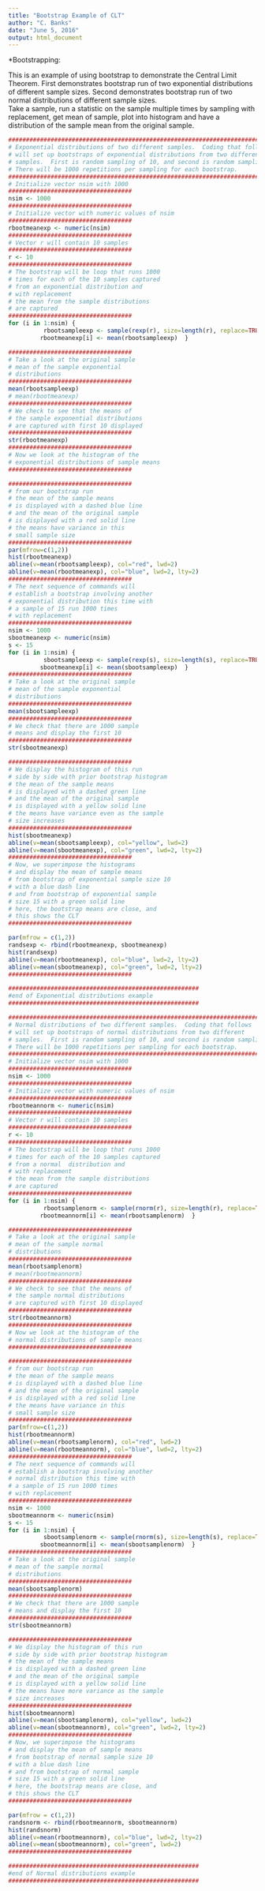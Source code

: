 ---
title: "Bootstrap Example of CLT"
author: "C. Banks"
date: "June 5, 2016"
output: html_document
---
*Bootstrapping:

This is an example of using bootstrap to demonstrate the Central Limit
Theorem. First demonstrates bootstrap run of two exponential 
distributions of different sample sizes.  Second demonstrates 
bootstrap run of two normal distributions of different sample sizes.  
Take a sample, run a statistic on the sample multiple times by 
sampling with replacement, get mean of sample, plot into histogram 
and have a distribution of the sample mean from the original sample.

```{r}
#################################################################################
# Exponential distributions of two different samples.  Coding that follows 
# will set up bootstraps of exponential distributions from two different 
# samples.  First is random sampling of 10, and second is random sampling of 15.
# There will be 1000 repetitions per sampling for each bootstrap.
#################################################################################
# Initialize vector nsim with 1000
###################################
nsim <- 1000    
###################################
# Initialize vector with numeric values of nsim
###################################
rbootmeanexp <- numeric(nsim)     
###################################
# Vector r will contain 10 samples
###################################
r <- 10      
###################################
# The bootstrap will be loop that runs 1000
# times for each of the 10 samples captured
# from an exponential distribution and
# with replacement
# the mean from the sample distributions
# are captured
###################################
for (i in 1:nsim) {    
          rbootsampleexp <- sample(rexp(r), size=length(r), replace=TRUE)   
         rbootmeanexp[i] <- mean(rbootsampleexp)  }     

###################################
# Take a look at the original sample 
# mean of the sample exponential 
# distributions
###################################
mean(rbootsampleexp)
# mean(rbootmeanexp)
###################################
# We check to see that the means of
# the sample exponential distributions
# are captured with first 10 displayed
###################################
str(rbootmeanexp)
###################################
# Now we look at the histogram of the
# exponential distributions of sample means
###################################

###################################
# from our bootstrap run
# the mean of the sample means
# is displayed with a dashed blue line
# and the mean of the original sample
# is displayed with a red solid line
# the means have variance in this
# small sample size
###################################
par(mfrow=c(1,2)) 
hist(rbootmeanexp)
abline(v=mean(rbootsampleexp), col="red", lwd=2) 
abline(v=mean(rbootmeanexp), col="blue", lwd=2, lty=2) 
###################################
# The next sequence of commands will 
# establish a bootstrap involving another
# exponential distribution this time with
# a sample of 15 run 1000 times
# with replacement
###################################
nsim <- 1000    
sbootmeanexp <- numeric(nsim)     
s <- 15      
for (i in 1:nsim) {    
          sbootsampleexp <- sample(rexp(s), size=length(s), replace=TRUE)   
         sbootmeanexp[i] <- mean(sbootsampleexp)  }     
###################################
# Take a look at the original sample 
# mean of the sample exponential 
# distributions 
###################################
mean(sbootsampleexp)
###################################
# We check that there are 1000 sample
# means and display the first 10
###################################
str(sbootmeanexp)

###################################
# We display the histogram of this run
# side by side with prior bootstrap histogram
# the mean of the sample means
# is displayed with a dashed green line
# and the mean of the original sample
# is displayed with a yellow solid line
# the means have variance even as the sample
# size increases 
###################################
hist(sbootmeanexp)
abline(v=mean(sbootsampleexp), col="yellow", lwd=2) 
abline(v=mean(sbootmeanexp), col="green", lwd=2, lty=2) 
###################################
# Now, we superimpose the histograms
# and display the mean of sample means
# from bootstrap of exponential sample size 10
# with a blue dash line
# and from bootstrap of exponential sample
# size 15 with a green solid line
# here, the bootstrap means are close, and
# this shows the CLT
###################################

par(mfrow = c(1,2))
randsexp <- rbind(rbootmeanexp, sbootmeanexp)
hist(randsexp)
abline(v=mean(rbootmeanexp), col="blue", lwd=2, lty=2) 
abline(v=mean(sbootmeanexp), col="green", lwd=2, lty=2) 
###################################

######################################################
#end of Exponential distributions example
######################################################

#################################################################################
# Normal distributions of two different samples.  Coding that follows 
# will set up bootstraps of normal distributions from two different 
# samples.  First is random sampling of 10, and second is random sampling of 15.
# There will be 1000 repetitions per sampling for each bootstrap.
#################################################################################
# Initialize vector nsim with 1000
###################################
nsim <- 1000    
###################################
# Initialize vector with numeric values of nsim
###################################
rbootmeannorm <- numeric(nsim)     
###################################
# Vector r will contain 10 samples
###################################
r <- 10      
###################################
# The bootstrap will be loop that runs 1000
# times for each of the 10 samples captured
# from a normal  distribution and
# with replacement
# the mean from the sample distributions
# are captured
###################################
for (i in 1:nsim) {    
          rbootsamplenorm <- sample(rnorm(r), size=length(r), replace=TRUE)   
         rbootmeannorm[i] <- mean(rbootsamplenorm)  }     

###################################
# Take a look at the original sample 
# mean of the sample normal 
# distributions
###################################
mean(rbootsamplenorm)
# mean(rbootmeannorm)
###################################
# We check to see that the means of
# the sample normal distributions
# are captured with first 10 displayed
###################################
str(rbootmeannorm)
###################################
# Now we look at the histogram of the
# normal distributions of sample means
###################################

###################################
# from our bootstrap run
# the mean of the sample means
# is displayed with a dashed blue line
# and the mean of the original sample
# is displayed with a red solid line
# the means have variance in this
# small sample size
###################################
par(mfrow=c(1,2)) 
hist(rbootmeannorm)
abline(v=mean(rbootsamplenorm), col="red", lwd=2) 
abline(v=mean(rbootmeannorm), col="blue", lwd=2, lty=2) 
###################################
# The next sequence of commands will 
# establish a bootstrap involving another
# normal distribution this time with
# a sample of 15 run 1000 times
# with replacement
###################################
nsim <- 1000    
sbootmeannorm <- numeric(nsim)     
s <- 15      
for (i in 1:nsim) {    
          sbootsamplenorm <- sample(rnorm(s), size=length(s), replace=TRUE)   
         sbootmeannorm[i] <- mean(sbootsamplenorm)  }     
###################################
# Take a look at the original sample 
# mean of the sample normal 
# distributions 
###################################
mean(sbootsamplenorm)
###################################
# We check that there are 1000 sample
# means and display the first 10
###################################
str(sbootmeannorm)

###################################
# We display the histogram of this run
# side by side with prior bootstrap histogram
# the mean of the sample means
# is displayed with a dashed green line
# and the mean of the original sample
# is displayed with a yellow solid line
# the means have more variance as the sample
# size increases 
###################################
hist(sbootmeannorm)
abline(v=mean(sbootsamplenorm), col="yellow", lwd=2) 
abline(v=mean(sbootmeannorm), col="green", lwd=2, lty=2) 
###################################
# Now, we superimpose the histograms
# and display the mean of sample means
# from bootstrap of normal sample size 10
# with a blue dash line
# and from bootstrap of normal sample
# size 15 with a green solid line
# here, the bootstrap means are close, and
# this shows the CLT
###################################

par(mfrow = c(1,2))
randsnorm <- rbind(rbootmeannorm, sbootmeannorm)
hist(randsnorm)
abline(v=mean(rbootmeannorm), col="blue", lwd=2, lty=2) 
abline(v=mean(sbootmeannorm), col="green", lwd=2) 
###################################

######################################################
#end of Normal distributions example
######################################################
```


